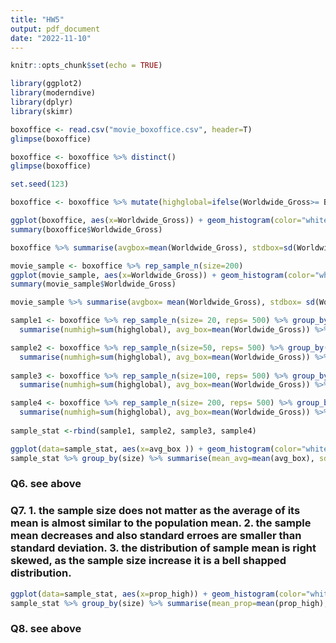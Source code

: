 ```yaml
---
title: "HW5"
output: pdf_document
date: "2022-11-10"
---
```


```r
knitr::opts_chunk$set(echo = TRUE)
```

```r
library(ggplot2)
library(moderndive)
library(dplyr)
library(skimr)

boxoffice <- read.csv("movie_boxoffice.csv", header=T)
glimpse(boxoffice)

boxoffice <- boxoffice %>% distinct()
glimpse(boxoffice)

set.seed(123)
```

```r

boxoffice <- boxoffice %>% mutate(highglobal=ifelse(Worldwide_Gross>= Budget, 1, 0))

ggplot(boxoffice, aes(x=Worldwide_Gross)) + geom_histogram(color="white")
summary(boxoffice$Worldwide_Gross)

boxoffice %>% summarise(avgbox=mean(Worldwide_Gross), stdbox=sd(Worldwide_Gross), numhigh=sum(highglobal), nobs=n()) %>% mutate(prop_high=numhigh/nobs)   

```

```r

movie_sample <- boxoffice %>% rep_sample_n(size=200) 
ggplot(movie_sample, aes(x=Worldwide_Gross)) + geom_histogram(color="white")
summary(movie_sample$Worldwide_Gross)

movie_sample %>% summarise(avgbox= mean(Worldwide_Gross), stdbox= sd(Worldwide_Gross), numhigh=sum(highglobal), nobs=n()) %>% mutate(prop_high= numhigh/nobs)

```


```r
sample1 <- boxoffice %>% rep_sample_n(size= 20, reps= 500) %>% group_by(replicate) %>%  
  summarise(numhigh=sum(highglobal), avg_box=mean(Worldwide_Gross)) %>% mutate(prop_high=numhigh/20, size= 20, method="Sample population")

sample2 <- boxoffice %>% rep_sample_n(size=50, reps= 500) %>% group_by(replicate) %>% 
  summarise(numhigh=sum(highglobal), avg_box=mean(Worldwide_Gross)) %>% mutate(prop_high=numhigh/ 50, size= 50, method="Sample population")
            
sample3 <- boxoffice %>% rep_sample_n(size=100, reps= 500) %>% group_by(replicate) %>% 
  summarise(numhigh=sum(highglobal), avg_box=mean(Worldwide_Gross)) %>% mutate(prop_high=numhigh/100, size= 100, method="Sample population")

sample4 <- boxoffice %>% rep_sample_n(size= 200, reps= 500) %>% group_by(replicate) %>% 
  summarise(numhigh=sum(highglobal), avg_box=mean(Worldwide_Gross)) %>% mutate(prop_high=numhigh/200, size= 200, method="Sample population")
          
sample_stat <-rbind(sample1, sample2, sample3, sample4)

ggplot(data=sample_stat, aes(x=avg_box )) + geom_histogram(color="white") + facet_wrap(~size, nrow=2) 
sample_stat %>% group_by(size) %>% summarise(mean_avg=mean(avg_box), sd_avg=sd(avg_box))

```
### Q6. see above

### Q7. 1. the sample size does not matter as the average of its mean is almost similar to the population mean. 2. the sample mean decreases and also standard erroes are smaller than standard deviation. 3. the distribution of sample mean is right skewed, as the sample size increase it is a bell shapped distribution. 

```r

ggplot(data=sample_stat, aes(x=prop_high)) + geom_histogram(color="white") + facet_wrap(~size, nrow= 2) 
sample_stat %>% group_by(size) %>% summarise(mean_prop=mean(prop_high), sd_prop=sd(prop_high))
```

### Q8. see above